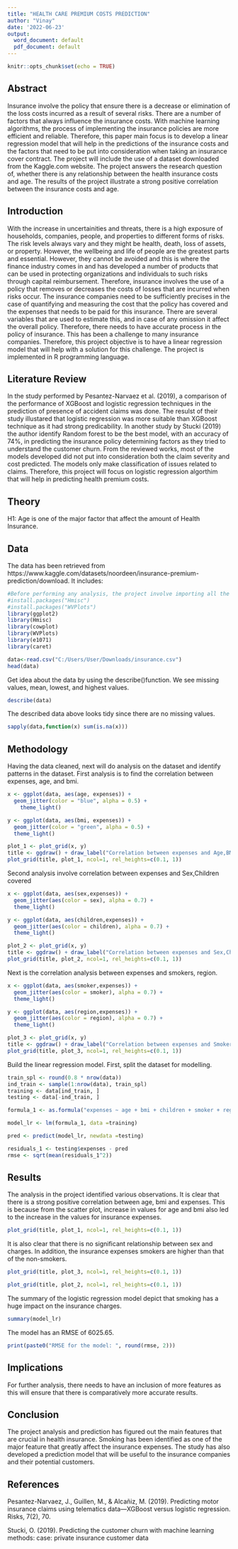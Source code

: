 ---
title: "HEALTH CARE PREMIUM COSTS PREDICTION"
author: "Vinay"
date: '2022-06-23'
output: 
  word_document: default
  pdf_document: default
---

```{r setup, include=FALSE}
knitr::opts_chunk$set(echo = TRUE)
```

## Abstract

Insurance involve the policy that ensure there is a decrease or elimination of the loss costs incurred as a result of several risks. There are a number of factors that always influence the insurance costs. With machine learning algorithms, the process of implementing the insurance policies are more efficient and reliable. Therefore, this paper main focus is to develop a linear regression model that will help in the predictions of the insurance costs and the factors that need to be put into consideration when taking an insurance cover contract. The project will include the use of a dataset downloaded from the Kaggle.com website. The project answers the research question of, whether there is any relationship between the health insurance costs and age. The results of the project illustrate a strong positive correlation between the insurance costs and age.

## Introduction

With the increase in uncertainities and threats, there is a high exposure of households, companies, people, and properties to different forms of risks. The risk levels always vary and they might be health, death, loss of assets, or property. However, the wellbeing and life of people are the greatest parts and essential. However, they cannot be avoided and this is where the finance industry comes in and has developed a number of products that can be used in protecting organizations and individuals to such risks through capital reimbursement. Therefore, insurance involves the use of a policy that removes or decreases the costs of losses that are incurred when risks occur. The insurance companies need to be sufficiently precises in the case of quantifying and measuring the cost that the policy has covered and the expenses that needs to be paid for this insurance. There are several variables that are used to estimate this, and in case of any omission it affect the overall policy. Therefore, there needs to have accurate process in the policy of insurance. This has been a challenge to many insurance companies. Therefore, this project objective is to have a linear regression model that will help with a solution for this challenge. The project is implemented in R programming language. 

##  Literature Review

In the study performed by Pesantez-Narvaez et al. (2019), a comparison of the performance of XGBoost and logistic regression techniques in the prediction of presence of accident claims was done. The resulst of their study illustared that logistic regression was more suitable than XGBoost technique as it had strong predicability. In another study by Stucki (2019) the author identify Random forest to be the best model, with an accuracy of 74%, in predicting the insurance policy determining factors as they tried to understand the customer churn. From the reviewed works, most of the models developed did not put into consideration both the claim severity and cost predicted. The models only make classification of issues related to claims. Therefore, this project will focus on logistic regression algorthim that will help in predicting health premium costs. 

## Theory

H1: Age is one of the major factor that affect the amount of Health Insurance. 

## Data
The data has been retrieved from https://www.kaggle.com/datasets/noordeen/insurance-premium-prediction/download. It includes:

```{r}
#Before performing any analysis, the project involve importing all the necessary libraries
#install.packages("Hmisc")
#install.packages("WVPlots")
library(ggplot2)
library(Hmisc)
library(cowplot)
library(WVPlots)
library(e1071)
library(caret)
```
```{r echo=FALSE}
data<-read.csv("C:/Users/User/Downloads/insurance.csv")
head(data)
```
Get idea about the data by using the describe()function. We see missing values, mean, lowest, and highest values. 
```{r}
describe(data)
```

The described data above looks tidy since there are no missing values. 
```{r}
sapply(data,function(x) sum(is.na(x)))
```
## Methodology

Having the data cleaned, next will do analysis on the dataset and identify patterns in the dataset. 
First analysis is to find the correlation between expenses, age, and bmi.

```{r}
x <- ggplot(data, aes(age, expenses)) +
  geom_jitter(color = "blue", alpha = 0.5) +
    theme_light()

y <- ggplot(data, aes(bmi, expenses)) +
  geom_jitter(color = "green", alpha = 0.5) +
  theme_light()

plot_1 <- plot_grid(x, y) 
title <- ggdraw() + draw_label("Correlation between expenses and Age,BMI", fontface='bold')
plot_grid(title, plot_1, ncol=1, rel_heights=c(0.1, 1))
```

Second analysis involve correlation between expenses and Sex,Children covered

```{r}
x <- ggplot(data, aes(sex,expenses)) +
  geom_jitter(aes(color = sex), alpha = 0.7) +
  theme_light()

y <- ggplot(data, aes(children,expenses)) +
  geom_jitter(aes(color = children), alpha = 0.7) +
  theme_light()

plot_2 <- plot_grid(x, y) 
title <- ggdraw() + draw_label("Correlation between expenses and Sex,Children covered", fontface='bold')
plot_grid(title, plot_2, ncol=1, rel_heights=c(0.1, 1))
```

Next is the correlation analysis between expenses and smokers, region.

```{r}
x <- ggplot(data, aes(smoker,expenses)) +
  geom_jitter(aes(color = smoker), alpha = 0.7) +
  theme_light()

y <- ggplot(data, aes(region,expenses)) +
  geom_jitter(aes(color = region), alpha = 0.7) +
  theme_light()

plot_3 <- plot_grid(x, y) 
title <- ggdraw() + draw_label("Correlation between expenses and Smoker,Region", fontface='bold')
plot_grid(title, plot_3, ncol=1, rel_heights=c(0.1, 1))
```

Build the linear regression model.
First, split the dataset for modelling.

```{r}
train_spl <- round(0.8 * nrow(data))
ind_train <- sample(1:nrow(data), train_spl)
training <- data[ind_train, ]
testing <- data[-ind_train, ]
```
```{r}
formula_1 <- as.formula("expenses ~ age + bmi + children + smoker + region")

model_lr <- lm(formula_1, data =training)
```
```{r}
pred <- predict(model_lr, newdata =testing)

residuals_1 <- testing$expenses - pred
rmse <- sqrt(mean(residuals_1^2))
```

## Results

The analysis in the project identified various observations. It is clear that there is a strong positive correlation between age, bmi and expenses. This is because from the scatter plot, increase in values for age and bmi also led to the increase in the values for insurance expenses. 


```{r echo=FALSE}
plot_grid(title, plot_1, ncol=1, rel_heights=c(0.1, 1))
```

It is also clear that there is no significant relationship between sex and charges. In addition, the insurance expenses smokers are higher than that of the non-smokers. 

```{r echo=FALSE}
plot_grid(title, plot_3, ncol=1, rel_heights=c(0.1, 1))
```
```{r echo=FALSE}
plot_grid(title, plot_2, ncol=1, rel_heights=c(0.1, 1))
```

The summary of the logistic regression model depict that smoking has a huge impact on the insurance charges. 

```{r echo=FALSE}
summary(model_lr)
```
The model has an RMSE of 6025.65. 
```{r}
print(paste0("RMSE for the model: ", round(rmse, 2)))
```
## Implications

For further analysis, there needs to have an inclusion of more features as this will ensure that there is comparatively more accurate results. 


## Conclusion

The project analysis and prediction has figured out the main features that are crucial in health insurance. Smoking has been identified as one of the major feature that greatly affect the insurance expenses. The study has also developed a prediction model that will be useful to the insurance companies and their potential customers.


## References

Pesantez-Narvaez, J., Guillen, M., & Alcañiz, M. (2019). Predicting motor insurance claims using telematics data—XGBoost versus logistic regression. Risks, 7(2), 70.

Stucki, O. (2019). Predicting the customer churn with machine
learning methods: case: private insurance customer data

 